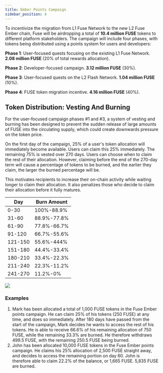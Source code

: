 ```yaml
---
title: Ember Points Campaign
sidebar_position: 4
---
```


To incentivize the migration from L1 Fuse Network to the new L2 Fuse Ember chain, Fuse will be airdropping a total of **10.4 million FUSE** tokens to different platform stakeholders. The campaign will include four phases, with tokens being distributed using a points system for users and developers:

**Phase 1**: User-focused quests focusing on the existing L1 Fuse Network. **2.08 million FUSE** (20% of total rewards allocation).

**Phase 2**: Developer-focused campaign. **3.12 million FUSE** (30%).

**Phase 3**: User-focused quests on the L2 Flash Network. **1.04 million FUSE** (10%).

**Phase 4**: FUSE token migration incentive. **4.16 million FUSE** (40%).

## Token Distribution: Vesting And Burning

For the user-focused campaign phases #1 and #3, a system of vesting and burning has been designed to prevent the sudden release of large amounts of FUSE into the circulating supply, which could create downwards pressure on the token price.

On the first day of the campaign, 25% of a user's token allocation will immediately become available. Users can claim this 25% immediately. The remaining 75% is vested over 270 days. Users can choose when to claim the rest of their allocation. However, claiming before the end of the 270-day term will cause a percentage of tokens to be burned, and the earlier they claim, the larger the burned percentage will be.

This motivates recipients to increase their on-chain activity while waiting longer to claim their allocation. It also penalizes those who decide to claim their allocation before it fully matures.

| Day     | Burn Amount |
| ------- | ----------- |
| 0-30    | 100%-88.9%  |
| 31-60   | 88.9%-77.8% |
| 61-90   | 77.8%-66.7% |
| 91-120  | 66.7%-55.6% |
| 121-150 | 55.6%-444%  |
| 151-180 | 44.4%-33.4% |
| 180-210 | 33.4%-22.3% |
| 211-240 | 22.3%-11.2% |
| 241-270 | 11.2%-0%    |

![](/img/Burnchart.png)

### Examples

1. Mark has been allocated a total of 1,000 FUSE tokens in the Fuse Ember points campaign. He can claim 25% of his tokens (250 FUSE) at any time, and does so immediately. After 180 days have passed from the start of the campaign, Mark decides he wants to access the rest of his tokens. He is able to receive 66.6% of his remaining allocation of 750 FUSE, while the remaining 33.3% are burned. He therefore withdraws 499.5 FUSE, with the remaining 250.5 FUSE being burned.
2. John has been allocated 10,000 FUSE tokens in the Fuse Ember points campaign. He claims his 25% allocation of 2,500 FUSE straight away, and decides to access the remaining portion on day 60. John is therefore able to claim 22.2% of the balance, or 1,665 FUSE. 5,835 FUSE are burned.
